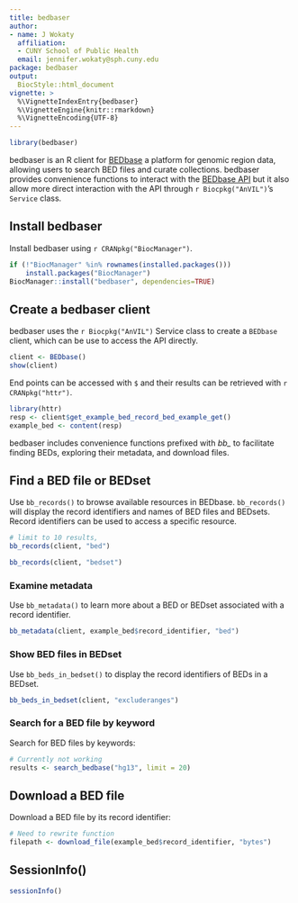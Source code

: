 ```yaml
---
title: bedbaser
author:
- name: J Wokaty
  affiliation: 
  - CUNY School of Public Health
  email: jennifer.wokaty@sph.cuny.edu
package: bedbaser
output: 
  BiocStyle::html_document
vignette: >
  %\VignetteIndexEntry{bedbaser}
  %\VignetteEngine{knitr::rmarkdown}
  %\VignetteEncoding{UTF-8}  
---
```


```r
library(bedbaser)
```

bedbaser is an R client for [BEDbase](https://bedbase.org) a platform for
genomic region data, allowing users to search BED files and curate collections.
bedbaser provides convenience functions to interact with the
[BEDbase API](https://api.bedbase.org) but it also allow more direct
interaction with the API through `r Biocpkg("AnVIL")`'s `Service` class.

## Install bedbaser

Install bedbaser using `r CRANpkg("BiocManager")`.

```r
if (!"BiocManager" %in% rownames(installed.packages()))
    install.packages("BiocManager")
BiocManager::install("bedbaser", dependencies=TRUE)
```

## Create a bedbaser client

bedbaser uses the `r Biocpkg("AnVIL")` Service class to create a `BEDbase`
client, which can be use to access the API directly.

```r
client <- BEDbase()
show(client)
```

End points can be accessed with `$` and their results can be retrieved
with `r CRANpkg("httr")`.

```r
library(httr)
resp <- client$get_example_bed_record_bed_example_get()
example_bed <- content(resp)
```

bedbaser includes convenience functions prefixed with *bb_* to facilitate
finding BEDs, exploring their metadata, and download files.

## Find a BED file or BEDset

Use `bb_records()` to browse available resources in BEDbase. `bb_records()`
will display the record identifiers and names of BED files and BEDsets.
Record identifiers can be used to access a specific resource.

```r
# limit to 10 results, 
bb_records(client, "bed")

bb_records(client, "bedset")
```

### Examine metadata

Use `bb_metadata()` to learn more about a BED or BEDset associated with
a record identifier.

```r
bb_metadata(client, example_bed$record_identifier, "bed")
```

### Show BED files in BEDset

Use `bb_beds_in_bedset()` to display the record identifiers of BEDs in a
BEDset. 

```r
bb_beds_in_bedset(client, "excluderanges")
```

### Search for a BED file by keyword

Search for BED files by keywords:

```r
# Currently not working
results <- search_bedbase("hg13", limit = 20)
```

## Download a BED file

Download a BED file by its record identifier:

```r
# Need to rewrite function
filepath <- download_file(example_bed$record_identifier, "bytes")
```

## SessionInfo()

```r
sessionInfo()
```   
